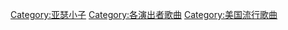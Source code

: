 [[Category:亚瑟小子|Category:亚瑟小子]]
[[Category:各演出者歌曲|Category:各演出者歌曲]]
[[Category:美国流行歌曲|Category:美国流行歌曲]]